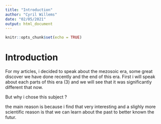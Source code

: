 ```yaml
---
title: "Introduction"
author: "Cyril Willems"
date: "02/05/2021"
output: html_document
---
```


```r
knitr::opts_chunk$set(echo = TRUE)
```
# Introduction #

For my articles, i decided to speak about the mezosoic era, some great discover we have done recently and the end of this era. First i will speak about each parts of this era (3) and we will see that it was significantly different that now.

But why i chose this subject ? 

the main reason is because i find that very interesting and a slighly more scientific reason is that we can learn about the past to better known the futur.
